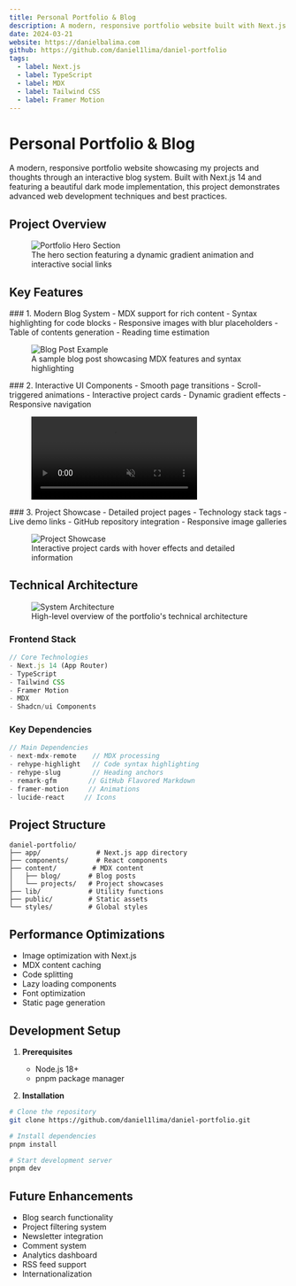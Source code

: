 ```yaml
---
title: Personal Portfolio & Blog
description: A modern, responsive portfolio website built with Next.js 14, featuring a blog system with MDX support, dark mode, and interactive UI components.
date: 2024-03-21
website: https://danielbalima.com
github: https://github.com/daniel1lima/daniel-portfolio
tags:
  - label: Next.js
  - label: TypeScript
  - label: MDX
  - label: Tailwind CSS
  - label: Framer Motion
---
```


# Personal Portfolio & Blog

A modern, responsive portfolio website showcasing my projects and thoughts through an interactive blog system. Built with Next.js 14 and featuring a beautiful dark mode implementation, this project demonstrates advanced web development techniques and best practices.

## Project Overview

<figure>
  <img src="/images/projects/portfolio/hero.jpg" alt="Portfolio Hero Section" />
  <figcaption>The hero section featuring a dynamic gradient animation and interactive social links</figcaption>
</figure>

## Key Features

<div className="grid grid-cols-1 items-center gap-8 md:grid-cols-2">
  <div>
    ### 1. Modern Blog System
    - MDX support for rich content
    - Syntax highlighting for code blocks
    - Responsive images with blur placeholders
    - Table of contents generation
    - Reading time estimation
  </div>
  <figure>
    <img src="/images/projects/portfolio/blog.jpg" alt="Blog Post Example" />
    <figcaption>A sample blog post showcasing MDX features and syntax highlighting</figcaption>
  </figure>
</div>

<div className="grid grid-cols-1 items-center gap-8 md:grid-cols-2">
  <div>
    ### 2. Interactive UI Components
    - Smooth page transitions
    - Scroll-triggered animations
    - Interactive project cards
    - Dynamic gradient effects
    - Responsive navigation
  </div>
  <figure>
    <video src="/images/projects/portfolio/interactions.mp4" alt="Interactive UI Elements" autoPlay loop muted playsInline />
    <figcaption>Interactive UI elements with smooth animations and transitions</figcaption>
  </figure>
</div>

<div className="grid grid-cols-1 items-center gap-8 md:grid-cols-2">
  <div>
    ### 3. Project Showcase
    - Detailed project pages
    - Technology stack tags
    - Live demo links
    - GitHub repository integration
    - Responsive image galleries
  </div>
  <figure>
    <img src="/images/projects/portfolio/projects.jpg" alt="Project Showcase" />
    <figcaption>Interactive project cards with hover effects and detailed information</figcaption>
  </figure>
</div>

## Technical Architecture

<figure>
  <img src="/images/projects/portfolio/architecture.jpg" alt="System Architecture" />
  <figcaption>High-level overview of the portfolio's technical architecture</figcaption>
</figure>

### Frontend Stack
```typescript
// Core Technologies
- Next.js 14 (App Router)
- TypeScript
- Tailwind CSS
- Framer Motion
- MDX
- Shadcn/ui Components
```

### Key Dependencies
```typescript
// Main Dependencies
- next-mdx-remote    // MDX processing
- rehype-highlight   // Code syntax highlighting
- rehype-slug        // Heading anchors
- remark-gfm        // GitHub Flavored Markdown
- framer-motion     // Animations
- lucide-react     // Icons
```

## Project Structure

```
daniel-portfolio/
├── app/              # Next.js app directory
├── components/       # React components
├── content/         # MDX content
│   ├── blog/       # Blog posts
│   └── projects/   # Project showcases
├── lib/            # Utility functions
├── public/         # Static assets
└── styles/         # Global styles
```

## Performance Optimizations

- Image optimization with Next.js
- MDX content caching
- Code splitting
- Lazy loading components
- Font optimization
- Static page generation

## Development Setup

1. **Prerequisites**
   - Node.js 18+
   - pnpm package manager

2. **Installation**
```bash
# Clone the repository
git clone https://github.com/daniel1lima/daniel-portfolio.git

# Install dependencies
pnpm install

# Start development server
pnpm dev
```

## Future Enhancements

- Blog search functionality
- Project filtering system
- Newsletter integration
- Comment system
- Analytics dashboard
- RSS feed support
- Internationalization 